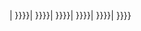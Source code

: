 <noinclude>{{documentation}}</noinclude>
{{clade|1=
{{{1}}}|2={{#if:
{{{3|}}}|{{clade|1=
{{{2}}}|2={{#if:
{{{4|}}}|{{clade|1=
{{{3}}}|2={{#if:
{{{5|}}}|{{clade|1=
{{{4}}}|2={{#if:
{{{6|}}}|{{clade|1=
{{{5}}}|2={{#if:
{{{7|}}}|{{clade|1=
{{{6}}}|2={{#if:
{{{8|}}}|{{clade|1=
{{{7}}}|2={{#if:
{{{9|}}}|{{clade|1=
{{{8}}}|2={{#if:
{{{10|}}}|{{clade|1=
{{{9}}}|2={{#if:
{{{11|}}}|{{clade|1=
{{{10}}}|2={{#if:
{{{12|}}}|{{clade|1=
{{{11}}}|2={{#if:
{{{13|}}}|{{clade|1=
{{{12}}}|2={{#if:
{{{14|}}}|{{clade|1=
{{{13}}}|2=}}|
{{{13}}}}}}}|
{{{12}}}}}}}|
{{{11}}}}}}}|
{{{10}}}}}}}|
{{{9}}}}}}}|
{{{8}}}}}}}|
{{{7}}}}}}}|
{{{6}}}}}}}|
{{{5}}}}}}}|
{{{4}}}}}}}|
{{{3}}}}}}}|
{{{2}}}}}}}<!-- 利用 Template:Phylogeny 產生的支序圖 -->